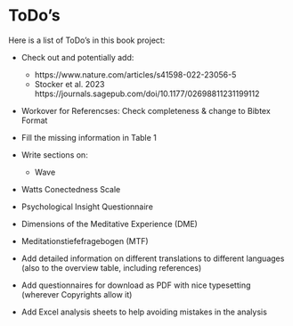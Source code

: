 
# ToDo's {-}

Here is a list of ToDo's in this book project:

* Check out and potentially add: 
  * https://www.nature.com/articles/s41598-022-23056-5
  * Stocker et al. 2023 https://journals.sagepub.com/doi/10.1177/02698811231199112
* Workover for Referencses: Check completeness & change to Bibtex Format
* Fill the missing information in Table 1
* Write sections on:
  * Wave
 * Watts Conectedness Scale
  * Psychological Insight Questionnaire
  * Dimensions of the Meditative Experience (DME)
  * Meditationstiefefragebogen (MTF)  
  
* Add detailed information on different translations to different languages (also to the overview table, including references)

* Add questionnaires for download as PDF with nice typesetting (wherever Copyrights allow it)
* Add Excel analysis sheets to help avoiding mistakes in the analysis



